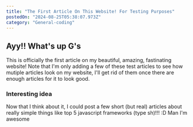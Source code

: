 ```yaml
---
title: "The First Article On This Website! For Testing Purposes"
postedOn: "2024-08-25T05:38:07.973Z"
category: "General-coding"
---
```


## Ayy!! What's up G's
This is officially the first article on my beautiful, amazing, fastinating website!
Note that I'm only adding a few of these test articles to see how mutiple articles 
look on my website, I'll get rid of them once there are enough articles for it to look good.

### Interesting idea
Now that I think about it, I could post a few short (but real) articles about really simple things like 
top 5 javascript frameworks (type sh)!!! :D Man I'm awesome